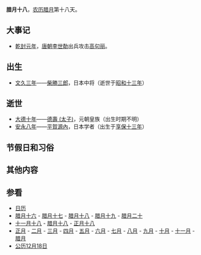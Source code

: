 {{Lunar12Calendar}}
'''腊月十八'''，[[农历|农历]][[腊月|腊月]]第十八天。

==大事记==
*[[乾封|乾封]][[666年|元年]]，[[唐朝|唐朝]][[李世勣|李世勣]]出兵攻击[[高句丽|高句丽]]。

==出生==
*[[文久|文久]][[1864年|三年]]——[[柴勝三郎|柴勝三郎]]，日本中将（逝世于[[昭和|昭和]][[1938年|十三年]]）

==逝世==
*[[大德_(元)|大德]][[1306年|十年]]——[[德壽_(太子)|德壽 (太子)]]，元朝皇族（出生时期不明）
*[[安永_(後桃園天皇)|安永]][[1780年|八年]]——[[平賀源內|平賀源內]]，日本学者（出生于[[享保|享保]][[1728年|十三年]]）

==节假日和习俗==

==其他内容==

==参看==
*[[历史上的今天|日历]]
*[[腊月十六|腊月十六]] - [[腊月十七|腊月十七]] - [[腊月十八|腊月十八]] - [[腊月十九|腊月十九]] - [[腊月二十|腊月二十]]
*[[十一月十八|十一月十八]] - [[腊月十八|腊月十八]] - [[正月十八|正月十八]]
*[[正月|正月]] - [[二月_(农历)|二月]] - [[三月_(农历)|三月]] - [[四月_(农历)|四月]] - [[五月_(农历)|五月]] - [[六月_(农历)|六月]] - [[七月_(农历)|七月]] - [[八月_(农历)|八月]] - [[九月_(农历)|九月]] - [[十月_(农历)|十月]] - [[十一月_(农历)|十一月]] - [[腊月|腊月]]
*[[公历|公历]][[12月18日|12月18日]]